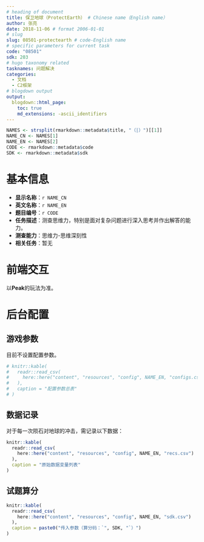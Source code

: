 ```yaml
---
# heading of document
title: 保卫地球（ProtectEarth） # Chinese name（English name）
author: 张亮
date: 2018-11-06 # format 2006-01-01
# slug
slug: 08501-protectearth # code-English name
# specific parameters for current task
code: "08501"
sdk: 203
# hugo taxonomy related
tasknames: 问题解决
categories:
  - 文档
  - C2框架
# blogdown output
output:
  blogdown::html_page:
    toc: true
    md_extensions: -ascii_identifiers
---
```


```r
NAMES <- strsplit(rmarkdown::metadata$title, "（|）")[[1]]
NAME_CN <- NAMES[1]
NAME_EN <- NAMES[2]
CODE <- rmarkdown::metadata$code
SDK <- rmarkdown::metadata$sdk
```

# 基本信息

* **显示名称**：`r NAME_CN`
* **英文名称**：`r NAME_EN`
* **题目编号**：`r CODE`
* **任务描述**：测查思维力，特别是面对复杂问题进行深入思考并作出解答的能力。
* **测查能力**：思维力-思维深刻性
* **相关任务**：暂无

# 前端交互

以**Peak**的玩法为准。

# 后台配置

## 游戏参数

目前不设置配置参数。

```r
# knitr::kable(
#   readr::read_csv(
#     here::here("content", "resources", "config", NAME_EN, "configs.csv")
#   ),
#   caption = "配置参数总表"
# )
```

## 数据记录

对于每一次陨石对地球的冲击，需记录以下数据：

```r
knitr::kable(
  readr::read_csv(
    here::here("content", "resources", "config", NAME_EN, "recs.csv")
  ),
  caption = "原始数据变量列表"
)
```

## 试题算分

```r
knitr::kable(
  readr::read_csv(
    here::here("content", "resources", "config", NAME_EN, "sdk.csv")
  ),
  caption = paste0("传入参数（算分码：`", SDK, "`）")
)
```
